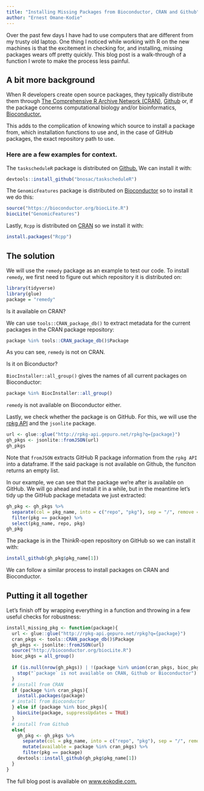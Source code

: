 ```yaml
---
title: "Installing Missing Packages from Bioconductor, CRAN and Github" 
author: "Ernest Omane-Kodie"
---
```


Over the past few days I have had to use computers that are different from my trusty old laptop. One thing I noticed while working with R on the new machines is that the excitement in checking for, and installing, missing packages wears off   pretty quickly. This blog post is a walk-through of a function I wrote to make the process less painful.


## A bit more background
When R developers create open source packages, they typically distribute them through [The Comprehensive R Archive Network (CRAN)](https://cran.r-project.org/), [Github](https://github.com/) or, if the package concerns computational biology and/or bioinformatics, [Bioconductor.](https://bioconductor.org/) 

This adds to the complication of knowing which source to install a package from, which installation functions to use and, in the case of GitHub packages, the exact repository path to use.

### Here are a few examples for context.

The `taskscheduleR` package is distributed on [Github.](https://github.com/) We can install it with:
```r
devtools::install_github("bnosac/taskscheduleR")
```

The `GenomicFeatures` package is distributed on [Bioconductor](https://www.bioconductor.org/install/) so to install it we do this:
```r
source("https://bioconductor.org/biocLite.R")
biocLite("GenomicFeatures")
```

Lastly, `Rcpp` is distributed on [CRAN](https://cran.r-project.org/) so we install it with:
```r
install.packages("Rcpp")
```

## The solution
We will use the `remedy` package as an example to test our code. To install `remedy`, we first need to figure out which repository it is distributed on:
```r
library(tidyverse)
library(glue)
package = "remedy" 
```

Is it available on CRAN?

We can use `tools::CRAN_package_db()` to extract metadata for the current packages in the CRAN package repository:
```r
package %in% tools::CRAN_package_db()$Package
```
As you can see, `remedy` is not on CRAN.

Is it on Biconductor? 

`BiocInstaller::all_group()` gives the names of all current packages on Bioconductor: 
```r
package %in% BiocInstaller::all_group()
```
`remedy` is not available on Bioconductor either. 

Lastly, we check whether the package is on GitHub. For this, we will use the [rpkg API](http://rpkg-api.gepuro.net/) and the `jsonlite` package. 
```r
url <- glue::glue("http://rpkg-api.gepuro.net/rpkg?q={package}")
gh_pkgs <- jsonlite::fromJSON(url)
gh_pkgs
```
Note that `fromJSON` extracts GitHub R package information from the `rpkg API` into a dataframe. If the said package is not available on Github, the funciton returns an empty list.

In our example, we can see that the package we're after is available on GitHub.
We will go ahead and install it in a while, but in the meantime let's tidy up the GitHub package metadata we just extracted:

```r
gh_pkg <- gh_pkgs %>% 
  separate(col = pkg_name, into = c("repo", "pkg"), sep = "/", remove = F) %>% 
  filter(pkg == package) %>% 
  select(pkg_name, repo, pkg)
gh_pkg
```

The package is in the ThinkR-open repository on GitHub so we can install it with:
```r
install_github(gh_pkg$pkg_name[1])
```

We can follow a similar process to install packages on CRAN and Bioconductor.


## Putting it all together
Let's finish off by wrapping everything in a function and throwing in a few useful checks for robustness:
```r
install_missing_pkg <- function(package){
  url <- glue::glue("http://rpkg-api.gepuro.net/rpkg?q={package}")
  cran_pkgs <- tools::CRAN_package_db()$Package
  gh_pkgs <- jsonlite::fromJSON(url)
  source("http://bioconductor.org/biocLite.R")
  bioc_pkgs = all_group()
  
  if (is.null(nrow(gh_pkgs)) | !(package %in% union(cran_pkgs, bioc_pkgs))) {
    stop("`package` is not available on CRAN, Github or Bioconductor")
  }
  # install from CRAN  
  if (package %in% cran_pkgs){
    install.packages(package)
  # install from Bioconductor    
  } else if (package %in% bioc_pkgs){
    biocLite(package, suppressUpdates = TRUE)
  }
  # install from Github
  else{
    gh_pkg <- gh_pkgs %>% 
      separate(col = pkg_name, into = c("repo", "pkg"), sep = "/", remove = F) %>% 
      mutate(available = package %in% cran_pkgs) %>% 
      filter(pkg == package)
    devtools::install_github(gh_pkg$pkg_name[1])
  }
}
```


The full blog post is available on [www.eokodie.com.](https://www.eokodie.com/blog/installing-missing-packages-from-bioconductor-cran-and-github/)